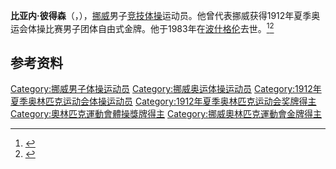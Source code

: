 {{NoteTA|G1=Sports}}
'''比亚内·彼得森'''（{{lang-no|Bjarne Pettersen}}，{{bd|1891年|6月8日|1983年|12月14日}}），[[挪威|挪威]]男子[[竞技体操|竞技体操]]运动员。他曾代表挪威获得1912年夏季奥运会体操比赛男子团体自由式金牌。他于1983年在[[波什格伦|波什格伦]]去世。<ref>{{Cite web|title=Bjarne PETTERSEN|url=https://www.olympic.org/bjarne-pettersen|accessdate=2021-03-30|work=International Olympic Committee|archive-date=2017-11-17|archive-url=https://web.archive.org/web/20171117014932/https://www.olympic.org/Bjarne-Pettersen|dead-url=no}}</ref><ref>{{cite web|url=https://www.olympedia.org/athletes/30835|title=Bjarne Pettersen|work=Olympedia|accessdate=2021-03-31|archive-date=2021-03-18|archive-url=https://web.archive.org/web/20210318071648/https://www.olympedia.org/athletes/30835|dead-url=no}}</ref>

== 参考资料 ==
{{reflist}}

{{Authority control}}
{{DEFAULTSORT:Pettersen, Bjarne}}
[[Category:挪威男子体操运动员|Category:挪威男子体操运动员]]
[[Category:挪威奥运体操运动员|Category:挪威奥运体操运动员]]
[[Category:1912年夏季奥林匹克运动会体操运动员|Category:1912年夏季奥林匹克运动会体操运动员]]
[[Category:1912年夏季奥林匹克运动会奖牌得主|Category:1912年夏季奥林匹克运动会奖牌得主]]
[[Category:奧林匹克運動會體操獎牌得主|Category:奧林匹克運動會體操獎牌得主]]
[[Category:挪威奧林匹克運動會金牌得主|Category:挪威奧林匹克運動會金牌得主]]
